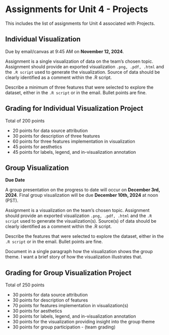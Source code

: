# Assignments for Unit 4 - Projects {#sec-assignment4}

::: {.callout-note appearance="simple"}
This includes the list of assignments for Unit 4 associated with Projects.
:::

## Individual Visualization

Due by email/canvas at 9:45 AM on **November 12, 2024**.  

Assignment is a single visualization of data on the team's chosen topic. Assignment should provide an exported visualization `.png, .pdf, .html` and the `.R script` used to generate the visualization. Source of data should be clearly identified as a comment within the .R script.  

Describe a minimum of three features that were selected to explore the dataset, either in the `.R script` or in the email.  Bullet points are fine.  

## Grading for Individual Visualization Project

Total of 200 points

* 20 points for data source attribution 
* 30 points for description of three features
* 60 points for three features implementation in visualization
* 45 points for aesthetics
* 45 points for labels, legend, and in-visualization annotation 

## Group Visualization

**Due Date**

A group presentation on the progress to date will occur on **December 3rd, 2024**.  Final group visualization will be due **December 10th, 2024** at noon (PST).    

Assignment is a visualization on the team's chosen topic. Assignment should provide an exported visualization `.png, .pdf, .html` and the `.R script` used to generate the visualization(s). Source(s) of data should be clearly identified as a comment within the .R script.  

Describe the features that were selected to explore the dataset, either in the `.R script` or in the email. Bullet points are fine.   

Document in a single paragraph how the visualization shows the group theme. I want a brief story of how the visualization illustrates that. 

## Grading for Group Visualization Project

Total of 250 points

* 30 points for data source attribution 
* 30 points for description of features
* 70 points for features implementation in visualization(s)
* 30 points for aesthetics
* 30 points for labels, legend, and in-visualization annotation 
* 30 points for the visualization providing insight into the group theme
* 30 points for group participation - (team grading)